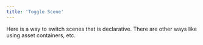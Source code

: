 ```yaml
---
title: 'Toggle Scene'
---
```


Here is a way to switch scenes that is declarative. There are other ways like
using asset containers, etc.

<code src="./toggle-scene/ToggleScene.tsx" />
